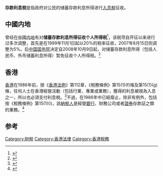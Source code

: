 '''存款利息稅'''是指政府对公民的储蓄存款利息所得进行[[入息稅|入息稅]]征收。

== 中國内地 ==
曾经在[[中国内地|中國内地]]有对'''储蓄存款利息所得征收个人所得税'''<ref>{{Cite web|title=对储蓄存款利息所得征收个人所得税的实施办法|url=http://www.jincao.com/fa/law21.12.htm|accessdate=2020-09-23|author=|date=1999-09-30|format=|publisher=|language=zh|archiveurl=https://web.archive.org/web/20200922195110/http://www.jincao.com/fa/law21.12.htm|archivedate=2020-09-22|dead-url=no}}</ref>，该税项自开征以来进行过多次调整，首先是在1999年11月1日起以20%的税率征收，2007年8月15日则调整为5%。后[[中国国务院|中国国务院]]决定自2008年10月9日起，对储蓄存款利息所得（包括人民币、外币储蓄利息所得）暂免征收个人所得税。<ref>{{Cite web|title=国务院决定9日起暂免征收存款利息税|url=http://finance.sina.com.cn/g/20081008/19155368755.shtml|accessdate=2020-09-23|author=|date=2008-10-08|format=|publisher=|agency=新华网|language=zh|archiveurl=https://web.archive.org/web/20190915200853/http://finance.sina.com.cn/g/20081008/19155368755.shtml|archivedate=2019-09-15|dead-url=no}}</ref>

==香港==
[[香港|香港]]在1986年前，按《[[香港法例|香港法例]]》第112章，《稅務條例》第15(1)(f)條及第15(1)(g)條，任何人士在香港經營活動（包括行業、專業或業務），獲得的利息被視為入息之一，所以也必須支付利息稅。<ref>{{Cite web|title=《稅務條例》第15(1)條|url=https://www.elegislation.gov.hk/hk/cap112!zh-Hant-HK@2020-08-31T00:00:00?INDEX_CS=N&xpid=ID_1438402580143_001|accessdate=|author=|date=|format=|publisher=|language=zh}}</ref>不過，在1986年中已經廢止，除非有例外，包括按《稅務條例》第15(1)(i)，該[[納稅人|納稅人]]是經營[[銀行|銀行]]、財務公司或者[[證券|證券]]存款証之類的業務。<ref>{{Cite web|title=香港不徵收利息稅 IRO s16(2)|url=http://www.legco.gov.hk/yr00-01/chinese/bc/bc01/papers/bc010517cb1-1825-2-c.pdf|accessdate=|author=|date=|format=|publisher=|language=|archive-date=2019-11-03|archive-url=https://web.archive.org/web/20191103062932/https://www.legco.gov.hk/yr00-01/chinese/bc/bc01/papers/bc010517cb1-1825-2-c.pdf|dead-url=no}}</ref>

== 参考 ==
{{reflist}}{{econ-stub}}

[[Category:財稅|Category:財稅]]
[[Category:香港法律|Category:香港法律]]
[[Category:香港稅務|Category:香港稅務]]